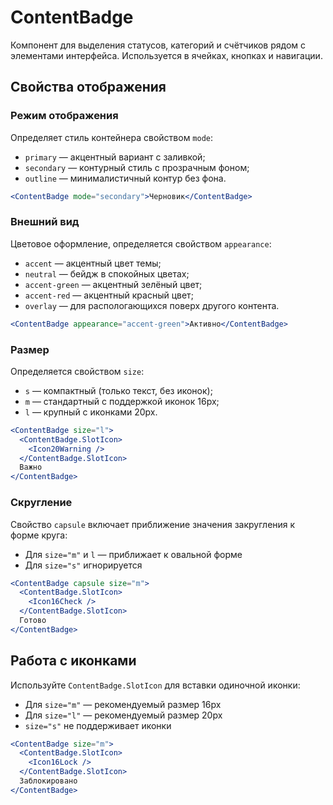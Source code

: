 <Overview>

# ContentBadge

Компонент для выделения статусов, категорий и счётчиков рядом с элементами интерфейса. Используется в ячейках, кнопках и навигации.

</Overview>

## Свойства отображения

### Режим отображения

Определяет стиль контейнера свойством `mode`:

- `primary` — акцентный вариант с заливкой;
- `secondary` — контурный стиль с прозрачным фоном;
- `outline` — минималистичный контур без фона.

```jsx
<ContentBadge mode="secondary">Черновик</ContentBadge>
```

### Внешний вид

Цветовое оформление, определяется свойством `appearance`:

- `accent` — акцентный цвет темы;
- `neutral` — бейдж в спокойных цветах;
- `accent-green` — акцентный зелёный цвет;
- `accent-red` — акцентный красный цвет;
- `overlay` — для распологающихся поверх другого контента.

```jsx
<ContentBadge appearance="accent-green">Активно</ContentBadge>
```

### Размер

Определяется свойством `size`:

- `s` — компактный (только текст, без иконок);
- `m` — стандартный с поддержкой иконок 16px;
- `l` — крупный с иконками 20px.

```jsx
<ContentBadge size="l">
  <ContentBadge.SlotIcon>
    <Icon20Warning />
  </ContentBadge.SlotIcon>
  Важно
</ContentBadge>
```

### Скругление

Свойство `capsule` включает приближение значения закругления к форме круга:

- Для `size="m"` и `l` — приближает к овальной форме
- Для `size="s"` игнорируется

```jsx
<ContentBadge capsule size="m">
  <ContentBadge.SlotIcon>
    <Icon16Check />
  </ContentBadge.SlotIcon>
  Готово
</ContentBadge>
```

## Работа с иконками

Используйте `ContentBadge.SlotIcon` для вставки одиночной иконки:

- Для `size="m"` — рекомендуемый размер 16px
- Для `size="l"` — рекомендуемый размер 20px
- `size="s"` не поддерживает иконки

```jsx
<ContentBadge size="m">
  <ContentBadge.SlotIcon>
    <Icon16Lock />
  </ContentBadge.SlotIcon>
  Заблокировано
</ContentBadge>
```
